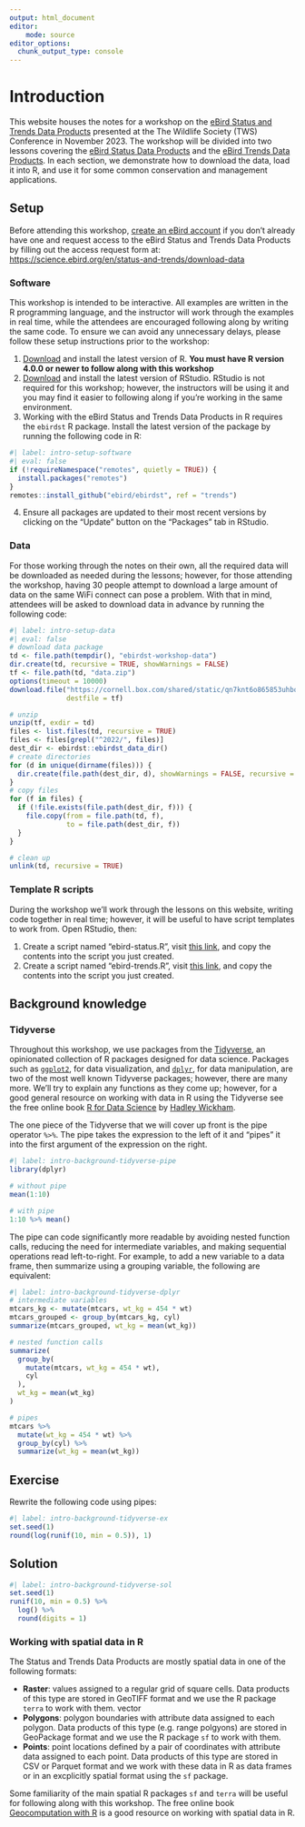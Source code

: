 ```yaml
---
output: html_document
editor:
    mode: source
editor_options: 
  chunk_output_type: console
---
```


# Introduction {.unnumbered}

This website houses the notes for a workshop on the [eBird Status and Trends Data Products](https://science.ebird.org/en/status-and-trends) presented at the The Wildlife Society (TWS) Conference in November 2023. The workshop will be divided into two lessons covering the [eBird Status Data Products](status.qmd) 
and the [eBird Trends Data Products](trends.qmd). In each section, we demonstrate how to download the data, load it into R, and use it for some common conservation and management applications.

## Setup {#sec-intro-setup}

Before attending this workshop, [create an eBird account](https://secure.birds.cornell.edu/cassso/account/create) if you don't already have one and request access to the eBird Status and Trends Data Products by filling out the access request form at: [https://science.ebird.org/en/status-and-trends/download-data](https://science.ebird.org/en/status-and-trends/download-data)

### Software {#sec-intro-setup-software}

This workshop is intended to be interactive. All examples are written in the R programming language, and the instructor will work through the examples in real time, while the attendees are encouraged following along by writing the same code. To ensure we can avoid any unnecessary delays, please follow these setup instructions prior to the workshop:

1. [Download](https://cloud.r-project.org/) and install the latest version of R. **You must have R version 4.0.0 or newer to follow along with this workshop**
2. [Download](https://posit.co/download/rstudio-desktop/#download) and install the latest version of RStudio. RStudio is not required for this workshop; however, the instructors will be using it and you may find it easier to following along if you're working in the same environment.
3. Working with the eBird Status and Trends Data Products in R requires the `ebirdst` R package. Install the latest version of the package by running the following code in R:

```r
#| label: intro-setup-software
#| eval: false
if (!requireNamespace("remotes", quietly = TRUE)) {
  install.packages("remotes")
}
remotes::install_github("ebird/ebirdst", ref = "trends")
```
4. Ensure all packages are updated to their most recent versions by clicking on the "Update" button on the "Packages" tab in RStudio.

### Data {#sec-intro-setup-data}

For those working through the notes on their own, all the required data will be downloaded as needed during the lessons; however, for those attending the workshop, having 30 people attempt to download a large amount of data on the same WiFi connect can pose a problem. With that in mind, attendees will be asked to download data in advance by running the following code:

```r
#| label: intro-setup-data
#| eval: false
# download data package
td <- file.path(tempdir(), "ebirdst-workshop-data")
dir.create(td, recursive = TRUE, showWarnings = FALSE)
tf <- file.path(td, "data.zip")
options(timeout = 10000)
download.file("https://cornell.box.com/shared/static/qn7knt6o865853uhbqqlr9fhz3mj1mhk.zip", 
              destfile = tf)

# unzip
unzip(tf, exdir = td)
files <- list.files(td, recursive = TRUE)
files <- files[grepl("^2022/", files)]
dest_dir <- ebirdst::ebirdst_data_dir()
# create directories
for (d in unique(dirname(files))) {
  dir.create(file.path(dest_dir, d), showWarnings = FALSE, recursive = TRUE)
}
# copy files
for (f in files) {
  if (!file.exists(file.path(dest_dir, f))) {
    file.copy(from = file.path(td, f), 
              to = file.path(dest_dir, f))
  }
}

# clean up
unlink(td, recursive = TRUE)
```

### Template R scripts

During the workshop we'll work through the lessons on this website, writing code together in real time; however, it will be useful to have script templates to work from. Open RStudio, then:

1. Create a script named "ebird-status.R", visit [this link](https://raw.githubusercontent.com/ebird/ebirdst-workshop_tws-2023/main/scripts/ebird-status.R), and copy the contents into the script you just created.
2. Create a script named "ebird-trends.R", visit [this link](https://raw.githubusercontent.com/ebird/ebirdst-workshop_tws-2023/main/scripts/ebird-trends.R), and copy the contents into the script you just created.

## Background knowledge {#sec-intro-background}

### Tidyverse {#sec-intro-background-tidyverse}

Throughout this workshop, we use packages from the [Tidyverse](https://www.tidyverse.org/), an opinionated collection of R packages designed for data science. Packages such as [`ggplot2`](https://ggplot2.tidyverse.org/), for data visualization, and [`dplyr`](https://dplyr.tidyverse.org/), for data manipulation, are two of the most well known Tidyverse packages; however, there are many more. We’ll try to explain any functions as they come up; however, for a good general resource on working with data in R using the Tidyverse see the free online book [R for Data Science](https://r4ds.hadley.nz/) by [Hadley Wickham](https://hadley.nz/).

The one piece of the Tidyverse that we will cover up front is the pipe operator `%>%`. The pipe takes the expression to the left of it and "pipes" it into the first argument of the expression on the right.

```r
#| label: intro-background-tidyverse-pipe
library(dplyr)

# without pipe
mean(1:10)

# with pipe
1:10 %>% mean()
```

The pipe can code significantly more readable by avoiding nested function calls, reducing the need for intermediate variables, and making sequential operations read left-to-right. For example, to add a new variable to a data frame, then summarize using a grouping variable, the following are equivalent:

```r
#| label: intro-background-tidyverse-dplyr
# intermediate variables
mtcars_kg <- mutate(mtcars, wt_kg = 454 * wt)
mtcars_grouped <- group_by(mtcars_kg, cyl)
summarize(mtcars_grouped, wt_kg = mean(wt_kg))

# nested function calls
summarize(
  group_by(
    mutate(mtcars, wt_kg = 454 * wt),
    cyl
  ),
  wt_kg = mean(wt_kg)
)

# pipes
mtcars %>% 
  mutate(wt_kg = 454 * wt) %>% 
  group_by(cyl) %>% 
  summarize(wt_kg = mean(wt_kg))
```

::: {.callout-caution icon=false}
## Exercise

Rewrite the following code using pipes:

```r
#| label: intro-background-tidyverse-ex
set.seed(1)
round(log(runif(10, min = 0.5)), 1)
```
:::

::: {.callout-note icon=false collapse="true"}
## Solution

```r
#| label: intro-background-tidyverse-sol
set.seed(1)
runif(10, min = 0.5) %>% 
  log() %>% 
  round(digits = 1)
```
:::

### Working with spatial data in R {#sec-intro-background-spatial}

The Status and Trends Data Products are mostly spatial data in one of the following formats:

- **Raster**: values assigned to a regular grid of square cells. Data products of this type are stored in GeoTIFF format and we use the R package `terra` to work with them.
vector 
- **Polygons**: polygon boundaries with attribute data assigned to each polygon. Data products of this type (e.g. range polgyons) are stored in GeoPackage format and we use the R package `sf` to work with them.
- **Points**: point locations defined by a pair of coordinates with attribute data assigned to each point. Data products of this type are stored in CSV or Parquet format and we work with these data in R as data frames or in an excplicitly spatial format using the `sf` package.

Some familiarity of the main spatial R packages `sf` and `terra` will be useful for following along with this workshop. The free online book [Geocomputation with R](https://r.geocompx.org/) is a good resource on working with spatial data in R.
